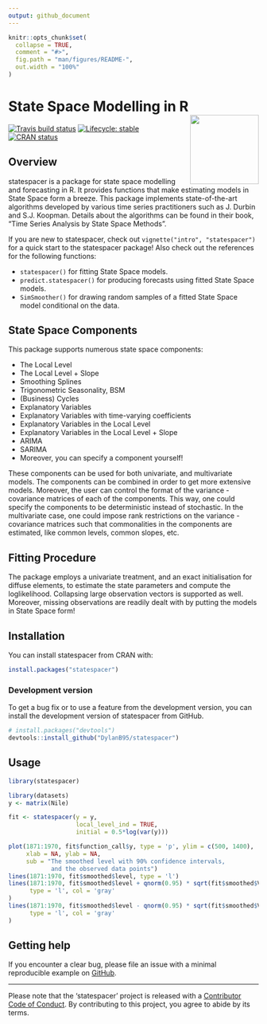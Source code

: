 ```yaml
---
output: github_document
---
```


<!-- README.md is generated from README.Rmd. Please edit that file -->

```r
knitr::opts_chunk$set(
  collapse = TRUE,
  comment = "#>",
  fig.path = "man/figures/README-",
  out.width = "100%"
)
```

# State Space Modelling in R <a href='https://DylanB95.github.io/statespacer'><img src='man/figures/logo.png' align="right" height="138.5" /></a>

<!-- badges: start -->
[![Travis build status](https://travis-ci.com/DylanB95/statespacer.svg?branch=master)](https://travis-ci.com/DylanB95/statespacer)
[![Lifecycle: stable](https://img.shields.io/badge/lifecycle-stable-brightgreen.svg)](https://www.tidyverse.org/lifecycle/#stable)
[![CRAN status](https://www.r-pkg.org/badges/version/statespacer)](https://CRAN.R-project.org/package=statespacer)
<!-- badges: end -->

## Overview
statespacer is a package for state space modelling and forecasting in R. It provides functions that make estimating models in State Space form a breeze. This package implements state-of-the-art algorithms developed by various time series practitioners such as J. Durbin and S.J. Koopman. Details about the algorithms can be found in their book, "Time Series Analysis by State Space Methods".

If you are new to statespacer, check out `vignette("intro", "statespacer")` for a quick start to the statespacer package! Also check out the references for the following functions:

* `statespacer()` for fitting State Space models.
* `predict.statespacer()` for producing forecasts using fitted State Space models.
* `SimSmoother()` for drawing random samples of a fitted State Space model conditional on the data.

## State Space Components
This package supports numerous state space components:

* The Local Level
* The Local Level + Slope
* Smoothing Splines
* Trigonometric Seasonality, BSM
* (Business) Cycles
* Explanatory Variables
* Explanatory Variables with time-varying coefficients
* Explanatory Variables in the Local Level
* Explanatory Variables in the Local Level + Slope
* ARIMA
* SARIMA
* Moreover, you can specify a component yourself!

These components can be used for both univariate, and multivariate models. The components can be combined in order to get more extensive models. Moreover, the user can control the format of the variance - covariance matrices of each of the components. This way, one could specify the components to be deterministic instead of stochastic. In the multivariate case, one could impose rank restrictions on the variance - covariance matrices such that commonalities in the components are estimated, like common levels, common slopes, etc.

## Fitting Procedure
The package employs a univariate treatment, and an exact initialisation for diffuse elements, to estimate the state parameters and compute the loglikelihood. Collapsing large observation vectors is supported as well. Moreover, missing observations are readily dealt with by putting the models in State Space form!

## Installation

You can install statespacer from CRAN with:

```r
install.packages("statespacer")
```

### Development version

To get a bug fix or to use a feature from the development version, you can install the development version of statespacer from GitHub.

```r
# install.packages("devtools")
devtools::install_github("DylanB95/statespacer")
```

## Usage
```r
library(statespacer)

library(datasets)
y <- matrix(Nile)

fit <- statespacer(y = y,
                   local_level_ind = TRUE,
                   initial = 0.5*log(var(y)))

plot(1871:1970, fit$function_call$y, type = 'p', ylim = c(500, 1400), 
     xlab = NA, ylab = NA, 
     sub = "The smoothed level with 90% confidence intervals, 
            and the observed data points")
lines(1871:1970, fit$smoothed$level, type = 'l')
lines(1871:1970, fit$smoothed$level + qnorm(0.95) * sqrt(fit$smoothed$V[1,1,]),
      type = 'l', col = 'gray'
)
lines(1871:1970, fit$smoothed$level - qnorm(0.95) * sqrt(fit$smoothed$V[1,1,]),
      type = 'l', col = 'gray'
)
```

## Getting help

If you encounter a clear bug, please file an issue with a minimal reproducible example on [GitHub](https://github.com/DylanB95/statespacer/issues).

---
Please note that the 'statespacer' project is released with a [Contributor Code of Conduct](CODE_OF_CONDUCT.md). By contributing to this project, you agree to abide by its terms.
